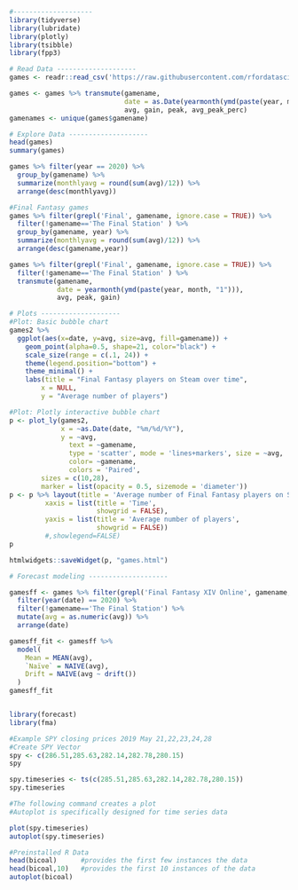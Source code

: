 ```r
#--------------------
library(tidyverse)
library(lubridate)
library(plotly)
library(tsibble)
library(fpp3)

# Read Data --------------------
games <- readr::read_csv('https://raw.githubusercontent.com/rfordatascience/tidytuesday/master/data/2021/2021-03-16/games.csv')

games <- games %>% transmute(gamename,
                             date = as.Date(yearmonth(ymd(paste(year, month, "1"))), "%m/%d/%Y"),
                             avg, gain, peak, avg_peak_perc) 
gamenames <- unique(games$gamename)

# Explore Data --------------------
head(games)
summary(games)

games %>% filter(year == 2020) %>% 
  group_by(gamename) %>% 
  summarize(monthlyavg = round(sum(avg)/12)) %>% 
  arrange(desc(monthlyavg))

#Final Fantasy games 
games %>% filter(grepl('Final', gamename, ignore.case = TRUE)) %>% 
  filter(!gamename=='The Final Station' ) %>%
  group_by(gamename, year) %>% 
  summarize(monthlyavg = round(sum(avg)/12)) %>% 
  arrange(desc(gamename,year))

games %>% filter(grepl('Final', gamename, ignore.case = TRUE)) %>%
  filter(!gamename=='The Final Station' ) %>%
  transmute(gamename,
            date = yearmonth(ymd(paste(year, month, "1"))),
            avg, peak, gain) 

# Plots --------------------
#Plot: Basic bubble chart
games2 %>%
  ggplot(aes(x=date, y=avg, size=avg, fill=gamename)) +
    geom_point(alpha=0.5, shape=21, color="black") + 
    scale_size(range = c(.1, 24)) +
    theme(legend.position="bottom") +
    theme_minimal() +
    labs(title = "Final Fantasy players on Steam over time",
        x = NULL,
        y = "Average number of players")

#Plot: Plotly interactive bubble chart
p <- plot_ly(games2, 
             x = ~as.Date(date, "%m/%d/%Y"), 
             y = ~avg, 
               text = ~gamename,
               type = 'scatter', mode = 'lines+markers', size = ~avg, 
               color= ~gamename, 
               colors = 'Paired',
        sizes = c(10,28),
        marker = list(opacity = 0.5, sizemode = 'diameter'))
p <- p %>% layout(title = 'Average number of Final Fantasy players on Steam',
         xaxis = list(title = 'Time',
                      showgrid = FALSE),
         yaxis = list(title = 'Average number of players', 
                      showgrid = FALSE))
         #,showlegend=FALSE)
p

htmlwidgets::saveWidget(p, "games.html")

# Forecast modeling --------------------

gamesff <- games %>% filter(grepl('Final Fantasy XIV Online', gamename, ignore.case = TRUE)) %>% 
  filter(year(date) == 2020) %>%
  filter(!gamename=='The Final Station') %>%
  mutate(avg = as.numeric(avg)) %>%
  arrange(date)

gamesff_fit <- gamesff %>%
  model(
    Mean = MEAN(avg),
    `Naïve` = NAIVE(avg),
    Drift = NAIVE(avg ~ drift())
  )
gamesff_fit 


library(forecast)
library(fma)

#Example SPY closing prices 2019 May 21,22,23,24,28
#Create SPY Vector
spy <- c(286.51,285.63,282.14,282.78,280.15)
spy

spy.timeseries <- ts(c(285.51,285.63,282.14,282.78,280.15))
spy.timeseries

#The following command creates a plot
#Autoplot is specifically designed for time series data

plot(spy.timeseries)
autoplot(spy.timeseries)

#Preinstalled R Data
head(bicoal)      #provides the first few instances the data
head(bicoal,10)   #provides the first 10 instances of the data
autoplot(bicoal)
```
